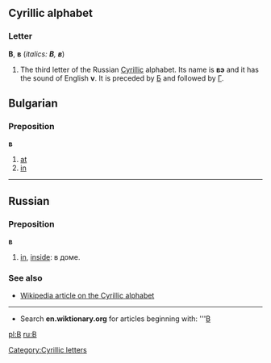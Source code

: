 ==Cyrillic alphabet==
===Letter===
'''В''', '''в''' (''italics: '''В''', '''в''''')

#The third letter of the Russian [[Cyrillic]] alphabet. Its name is '''вэ''' {{IPA|(vɛ)}} and it has the sound of English '''v'''. It is preceded by [[Б]] and followed by [[Г]].

==Bulgarian==
===Preposition===
'''в'''
#[[at]]
#[[in]]

----

== Russian ==
=== Preposition ===
'''в'''
# [[in]], [[inside]]: в доме.

===See also===
*[[w:Cyrillic alphabet|Wikipedia article on the Cyrillic alphabet]]

----

*Search '''en.wiktionary.org''' for articles beginning with: '''[http://wiktionary.org/w/wiki.phtml?title=Special:Allpages&from=В В]

[[Category:Cyrillic letters]]
[[pl:В]]
[[ru:В]]